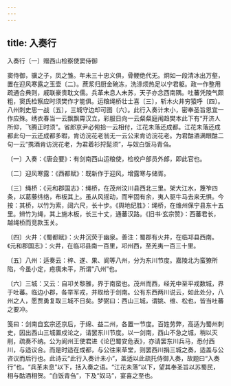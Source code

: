 ```yaml
---
---
---
```

title: 入奏行
---



入奏行〔一〕赠西山检察使窦侍御


窦侍御，骥之子，凤之雏。年未三十忠义俱，骨鲠绝代无。炯如一段清冰出万壑，置在迎风寒露之玉壶〔二〕。蔗浆归厨金碗冻，洗涤烦热足以宁君躯。政一作整用疏通合典则，戚联豪贵耽文儒。兵革未息人未苏，天子亦念西南隅。吐蕃凭陵气颇粗，窦氏检察应时须樊作才能俱。运粮绳桥壮士喜〔三〕，斩木火井穷猿呼〔四〕。八州刺史思一战〔五〕，三城守边却可图〔六〕。此行入奏计未小，密奉圣旨恩宜一作应殊。绣衣春当一云飘飘霄汉立，彩服日向一云粲粲庭闱趋樊本此下有“开济人所仰，飞腾正时须”。省郎京尹必俯拾一云相付，江花未落还成都。江花未落还成都此句一云还成都多暇，肯访浣花老翁无一云公来肯访浣花老。为君酤酒满眼酤二句一云“携酒肯访浣花老，为君着衫捋髭须”，与奴白饭马青刍。

〔一〕入奏：《唐会要》：有剑南西山运粮使，检校户部员外郎，即此官也。

〔二〕迎风寒露：《西都赋》：既新作于迎风，增露寒与储胥。

〔三〕绳桥：《元和郡国志》：绳桥，在茂州汶川县西北三里。架大江水，篾笮四条，以葛藤纬络，布板其上。虽从风摇动，而牢固有余，夷人驱牛马去来无惧。今按：其桥，以竹为索，阔六尺，长十步。《舆地纪胜》：绳桥，在维州保宁县东十五里。辫竹为绳，其上施木板，长三十丈，通蕃汉路。《旧书·玄宗赞》：西蕃君长，越绳桥而竞款玉关。

〔四〕火井：《蜀都赋》：火井沉荧于幽泉。善注：蜀郡有火井，在临邛县西南。《元和郡国志》：火井，在临邛县南一百里，邛州西，至羌夷一百三十里。

〔五〕八州：适奏云：梓、遂、果、阆等八州，分为东川节度。嘉陵北为蛮獠所陷，今虽小定，疮痍未平，所谓“八州”也。

〔六〕三城：又云：自卭关黎雅，界于南蛮也。茂州而西，经羌中至平戎数城，界于吐蕃。临边小郡，各举军戎，并取给于剑南。公有东西两川说云，如此处分，八州之人，愿贾勇复取三城不日矣。梦弼曰：西山三城，谓姚、维、松也，皆当吐蕃之要冲。

笺曰：剑南自玄宗还京后，于绵、益二州，各置一节度。百姓劳弊，高适为蜀州刺史，因出西山三城置戍论之，请罢东川节度。以一剑南，西山不急之城，稍以灭削，疏奏不纳。公为阆州王使君进《论巴蜀安危表》，亦请罢东川兵马，悉付西川，与适议合。而是时适在成都，与公往来草堂，则罢西川捐三城之奏，适盖与公咨议而后行也。此诗云“此行入奏计未小”，盖适以此疏托侍御入奏，故题曰“入奏行”也。“兵革未息”以下，括入奏之语。“江花未落”以下，望其奉圣旨以苏蜀民，相与酤酒相贺。“白饭青刍”，下及“奴马”，宴喜之至也。